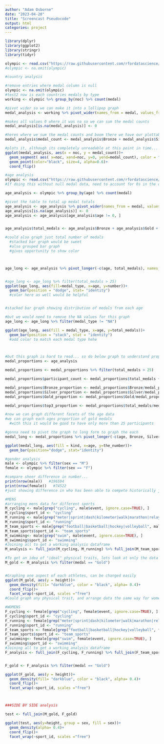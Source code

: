 ```yaml
---
author: "Adam Osborne"
date: "2023-04-20"
title: "Screencast Pseudocode"
output: html
categories: project
---
```


```r
library(dplyr)
library(ggplot2)
library(stringr)
library(tidyr)

olympic <- read.csv("https://raw.githubusercontent.com/rfordatascience/tidytuesday/master/data/2021/2021-07-27/olympics.csv")
#olympic <- na.omit(olympic)
```

```r
#country analysis

#remove entries where medal column is null
olympic <- na.omit(olympic)
#test2 now is each countries medals by type
working <- olympic %>% group_by(noc) %>% count(medal) 

#pivot wider so we can make it into a lollipop graph
medal_analysis <- working %>% pivot_wider(names_from = medal, values_from = n)

#makes all values 0 where it was na so we can sum the medal counts
medal_analysis[is.na(medal_analysis)] <- 0

#heres where we sum the medal counts and boom there we have our plottable data
medal_analysis$medal_count <- medal_analysis$Bronze + medal_analysis$Silver + medal_analysis$Gold

#plots it, although its completely unreadable at this point in time...
ggplot(medal_analysis, aes(x = noc, y = medal_count))+
  geom_segment( aes( x=noc, xend=noc, y=0, yend=medal_count), color = "darkblue")+
  geom_point(color="black", size=4, alpha=0.6)+
  coord_flip()

```


```r
#age analysis
olympic <- read.csv("https://raw.githubusercontent.com/rfordatascience/tidytuesday/master/data/2021/2021-07-27/olympics.csv")
#If doing this without null medal data, need to account for 0s in the data making the graphs look funky, also readable with the NAs in the stacked bar graph.

age_analysis <- olympic %>% group_by(age) %>% count(medal)

#pivot the table to total up medal totals
age_analysis <- age_analysis %>% pivot_wider(names_from = medal, values_from = n)
age_analysis[is.na(age_analysis)] <- 0
age_analysis <- age_analysis[age_analysis$age != 0, ]


age_analysis$total_medals <- age_analysis$Bronze + age_analysis$Gold + age_analysis$Silver

#could also graph just total number of medals
  #stacked bar graph would be sweet
  #also grouped bar graph
  #gives opportunity to show color



age_long <- age_analysis %>% pivot_longer(-c(age, total_medals), names_to = "medal_type", values_to = "number")


#age_long <- age_long %>% filter(total_medals > 25)
ggplot(age_long, aes(fill=medal_type, x=age, y=number))+
  geom_bar(position = "dodge", stat= "identity")
  #color here as well would be helpful


#stacked bar graph showing distribution of medals from each age

#but we would need to remove the NA values for this graph
age_long <- age_long %>% filter(medal_type != "NA")

ggplot(age_long, aes(fill = medal_type, x=age, y=total_medals))+
  geom_bar(position = "stack", stat = "identity")
  #add color to match each medal type hehe



#but this graph is hard to read... so do below graph to understand proportions and whos winning it all the most
medal_proportions <- age_analysis

medal_proportions <- medal_proportions %>% filter(total_medals > 25)

medal_proportions$participant_count <- medal_proportions$total_medals + medal_proportions$`NA`

medal_proportions$Bronze_proportion <- medal_proportions$Bronze/medal_proportions$participant_count
medal_proportions$Silver_proportion <- medal_proportions$Silver/medal_proportions$participant_count
medal_proportions$Gold_proportion <- medal_proportions$Gold/medal_proportions$participant_count

medal_proportions$top3_proportion <- medal_proportions$total_medals/medal_proportions$participant_count

#now we can graph different facets of the age data
#we can graph each ages proportion of gold medals
  #with this it would be good to have only more than 25 participants

#gonna need to pivot the graph to long form to graph the each 
medal_long <- medal_proportions %>% pivot_longer(-c(age, Bronze, Silver, Gold, `NA`, total_medals, participant_count, top3_proportion), names_to = "kind", values_to = "the_number")

ggplot(medal_long, aes(fill = kind, x=age, y=the_number))+
  geom_bar(position="dodge", stat="identity")
```

```r
#gender analysis
male <- olympic %>% filter(sex == "M")
female <- olympic %>% filter(sex == "F")

#compare sheer difference in number...
print(nrow(male))   #196594
print(nrow(female))   #74522
#just showing difference in who has been able to compete historically just that there are 3x the amount of entries for men

#MENS
#arranging mens data for different sports
M_cycling <- male[grep("cycling", male$event, ignore.case=TRUE), ]
M_cycling$sport_id <- "cycling"
M_running <- male[grep("meter|sprint|dash|kilometer|walk|marathon|relay", male$event, ignore.case=TRUE), ]
M_running$sport_id <- "running"
M_team_sports <- male[grep("football|basketball|hockey|volleyball", male$event, ignore.case=TRUE), ]
M_team_sports$sport_id <- "team_sports"
M_swimming<- male[grep("swim", male$event, ignore.case=TRUE), ]
M_swimming$sport_id <- "swimming"
#Joining all to get a working analysis dataframe
M_analysis <- full_join(M_cycling, M_running) %>% full_join(M_team_sports) %>% full_join(M_swimming)

#To get an idea of "ideal" physical traits, lets look at only the data of the gold medal winning athletes
M_gold <- M_analysis %>% filter(medal == "Gold")


#Graphing one aspect of each athletes, can be changed easily
ggplot(M_gold, aes(y = height))+
  geom_density(fill= "darkblue", color = "black", alpha= 0.4)+
  coord_flip()+
  facet_wrap(~sport_id, scales ="free")
#Could graph any physical trait, and arrange data the same way for women to get the data to see differences in gender

#WOMENS
F_cycling <- female[grep("cycling", female$event, ignore.case=TRUE), ]
F_cycling$sport_id <- "cycling"
F_running <- female[grep("meter|sprint|dash|kilometer|walk|marathon|relay", female$event, ignore.case=TRUE), ]
F_running$sport_id <- "running"
F_team_sports <- female[grep("football|basketball|hockey|volleyball", female$event, ignore.case=TRUE), ]
F_team_sports$sport_id <- "team_sports"
F_swimming<- female[grep("swim", female$event, ignore.case=TRUE), ]
F_swimming$sport_id <- "swimming"
#Joining all to get a working analysis dataframe
F_analysis <- full_join(F_cycling, F_running) %>% full_join(F_team_sports) %>% full_join(F_swimming)


F_gold <- F_analysis %>% filter(medal == "Gold")

ggplot(F_gold, aes(y = height))+
  geom_density(fill= "darkblue", color = "black", alpha= 0.4)+
  coord_flip()+
  facet_wrap(~sport_id, scales ="free")



###SIDE BY SIDE analysis

test <- full_join(M_gold, F_gold)

ggplot(test, aes(y=height, group = sex, fill = sex))+
  geom_density(alpha= 0.4)+
  coord_flip()+
  facet_wrap(~sport_id, scales ="free")
```